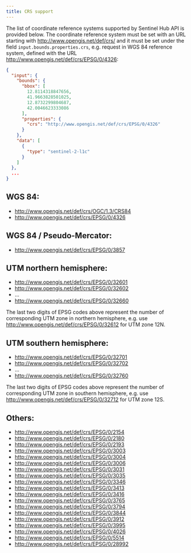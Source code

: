 ```yaml
---
title: CRS support
---
```


The list of coordinate reference systems supported by Sentinel Hub API
is provided below. The coordinate reference system must be set with an
URL starting with
[http://www.opengis.net/def/crs/](http://www.opengis.net/def/crs/){target="_blank"}
and it must be set under the field `input.bounds.properties.crs`, e.g.
request in WGS 84 reference system, defined with the URL
[http://www.opengis.net/def/crs/EPSG/0/4326](http://www.opengis.net/def/crs/EPSG/0/4326){target="_blank"}:

``` json
{
  "input": {
    "bounds": {
      "bbox": [
        12.8114318847656,
        41.9663828501025,
        12.8732299804687,
        42.0046623333086
      ],
      "properties": {
        "crs": "http://www.opengis.net/def/crs/EPSG/0/4326"
      }
    },
    "data": [
      {
        "type": "sentinel-2-l1c"
      }
    ]
  },
  ...
}
```

## WGS 84:

-   [http://www.opengis.net/def/crs/OGC/1.3/CRS84](http://www.opengis.net/def/crs/OGC/1.3/CRS84){target="_blank"}
-   [http://www.opengis.net/def/crs/EPSG/0/4326](http://www.opengis.net/def/crs/EPSG/0/4326){target="_blank"}

## WGS 84 / Pseudo-Mercator: {#wgs-84--pseudo-mercator}

-   [http://www.opengis.net/def/crs/EPSG/0/3857](http://www.opengis.net/def/crs/EPSG/0/3857){target="_blank"}

## UTM northern hemisphere:

-   [http://www.opengis.net/def/crs/EPSG/0/32601](http://www.opengis.net/def/crs/EPSG/0/32601){target="_blank"}
-   [http://www.opengis.net/def/crs/EPSG/0/32602](http://www.opengis.net/def/crs/EPSG/0/32602){target="_blank"}
-   \...
-   [http://www.opengis.net/def/crs/EPSG/0/32660](http://www.opengis.net/def/crs/EPSG/0/32660){target="_blank"}

The last two digits of EPSG codes above represent the number of
corresponding UTM zone in northern hemisphere, e.g. use
[http://www.opengis.net/def/crs/EPSG/0/32612](http://www.opengis.net/def/crs/EPSG/0/32612){target="_blank"}
for UTM zone 12N.

## UTM southern hemisphere:

-   [http://www.opengis.net/def/crs/EPSG/0/32701](http://www.opengis.net/def/crs/EPSG/0/32701){target="_blank"}
-   [http://www.opengis.net/def/crs/EPSG/0/32702](http://www.opengis.net/def/crs/EPSG/0/32702){target="_blank"}
-   \...
-   [http://www.opengis.net/def/crs/EPSG/0/32760](http://www.opengis.net/def/crs/EPSG/0/32760){target="_blank"}

The last two digits of EPSG codes above represent the number of
corresponding UTM zone in southern hemisphere, e.g. use
[http://www.opengis.net/def/crs/EPSG/0/32712](http://www.opengis.net/def/crs/EPSG/0/32712){target="_blank"}
for UTM zone 12S.

## Others:

-   [http://www.opengis.net/def/crs/EPSG/0/2154](http://www.opengis.net/def/crs/EPSG/0/2154){target="_blank"}
-   [http://www.opengis.net/def/crs/EPSG/0/2180](http://www.opengis.net/def/crs/EPSG/0/2180){target="_blank"}
-   [http://www.opengis.net/def/crs/EPSG/0/2193](http://www.opengis.net/def/crs/EPSG/0/2193){target="_blank"}
-   [http://www.opengis.net/def/crs/EPSG/0/3003](http://www.opengis.net/def/crs/EPSG/0/3003){target="_blank"}
-   [http://www.opengis.net/def/crs/EPSG/0/3004](http://www.opengis.net/def/crs/EPSG/0/3004){target="_blank"}
-   [http://www.opengis.net/def/crs/EPSG/0/3006](http://www.opengis.net/def/crs/EPSG/0/3006){target="_blank"}
-   [http://www.opengis.net/def/crs/EPSG/0/3031](http://www.opengis.net/def/crs/EPSG/0/3031){target="_blank"}
-   [http://www.opengis.net/def/crs/EPSG/0/3035](http://www.opengis.net/def/crs/EPSG/0/3035){target="_blank"}
-   [http://www.opengis.net/def/crs/EPSG/0/3346](http://www.opengis.net/def/crs/EPSG/0/3346){target="_blank"}
-   [http://www.opengis.net/def/crs/EPSG/0/3413](http://www.opengis.net/def/crs/EPSG/0/3413){target="_blank"}
-   [http://www.opengis.net/def/crs/EPSG/0/3416](http://www.opengis.net/def/crs/EPSG/0/3416){target="_blank"}
-   [http://www.opengis.net/def/crs/EPSG/0/3765](http://www.opengis.net/def/crs/EPSG/0/3765){target="_blank"}
-   [http://www.opengis.net/def/crs/EPSG/0/3794](http://www.opengis.net/def/crs/EPSG/0/3794){target="_blank"}
-   [http://www.opengis.net/def/crs/EPSG/0/3844](http://www.opengis.net/def/crs/EPSG/0/3844){target="_blank"}
-   [http://www.opengis.net/def/crs/EPSG/0/3912](http://www.opengis.net/def/crs/EPSG/0/3912){target="_blank"}
-   [http://www.opengis.net/def/crs/EPSG/0/3995](http://www.opengis.net/def/crs/EPSG/0/3995){target="_blank"}
-   [http://www.opengis.net/def/crs/EPSG/0/4026](http://www.opengis.net/def/crs/EPSG/0/4026){target="_blank"}
-   [http://www.opengis.net/def/crs/EPSG/0/5514](http://www.opengis.net/def/crs/EPSG/0/5514){target="_blank"}
-   [http://www.opengis.net/def/crs/EPSG/0/28992](http://www.opengis.net/def/crs/EPSG/0/28992){target="_blank"}
